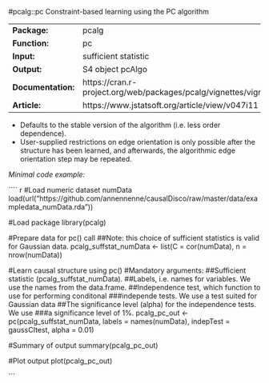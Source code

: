 #pcalg::pc
Constraint-based learning using the PC algorithm

-------------------- --------------------------------------------------------------------------
**Package:**         pcalg                                                                     

**Function:**        pc                                                                        

**Input:**           sufficient statistic                                                      

**Output:**          S4 object pcAlgo                                                          

**Documentation:**   https://cran.r-project.org/web/packages/pcalg/vignettes/vignette2018.pdf  

**Article:**         https://www.jstatsoft.org/article/view/v047i11                            
-------------------- --------------------------------------------------------------------------


-  Defaults to the stable version of the algorithm (i.e. less order dependence).
- User-supplied restrictions on edge orientation is only possible after the structure has been learned, and afterwards, the algorithmic edge orientation step may be repeated. 


*Minimal code example:*

```` r
#Load numeric dataset numData
load(url("https://github.com/annennenne/causalDisco/raw/master/data/exampledata_numData.rda"))

#Load package
library(pcalg)

#Prepare data for pc() call 
##Note: this choice of sufficient statistics is valid for Gaussian data.
pcalg_suffstat_numData <- list(C = cor(numData), n = nrow(numData))

#Learn causal structure using pc()
#Mandatory arguments: 
##Sufficient statistic (pcalg_suffstat_numData).
##Labels, i.e. names for variables. We use the names from the data.frame.
##Independence test, which function to use for performing conditonal
###independe tests. We use a test suited for Gaussian data
##The significance level (alpha) for the independence tests. We use
###a significance level of 1%.
pcalg_pc_out <- pc(pcalg_suffstat_numData, labels = names(numData),
                   indepTest = gaussCItest, alpha = 0.01)

#Summary of output
summary(pcalg_pc_out)

#Plot output
plot(pcalg_pc_out)


```
